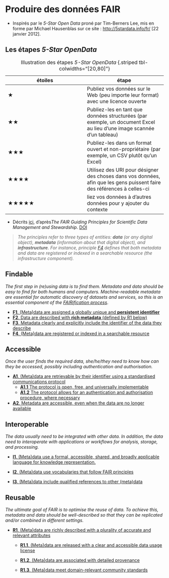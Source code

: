 # Produire des données **FAIR**

-   Inspirés par le *5-Star Open Data* proné par Tim-Berners Lee, mis en forme par Michael Hausenblas sur ce site : <http://5stardata.info/fr/> \[22 janvier 2012\].

::: {.callout-tip collapse="true"}
## Les étapes *5-Star OpenData*

| étoiles | étape                                                                                                                   |
|------------------------------------|------------------------------------|
| ★       | Publiez vos données sur le Web (peu importe leur format) avec une licence ouverte                                       |
| ★★      | Publiez-les en tant que données structurées (par exemple, un document Excel au lieu d’une image scannée d’un tableau)   |
| ★★★     | Publiez-les dans un format ouvert et non-propriétaire (par exemple, un CSV plutôt qu’un Excel)                          |
| ★★★★    | Utilisez des URI pour désigner des choses dans vos données, afin que les gens puissent faire des références à celles-ci |
| ★★★★★   | liez vos données à d’autres données pour y ajouter du contexte                                                          |

: Illustration des étapes *5-Star OpenData* {.striped tbl-colwidths="\[20,80\]"}
:::

-   Décrits [ici](https://www.go-fair.org/fair-principles/), d'après*The FAIR Guiding Principles for Scientific Data Management and Stewardship*. [DOI](https://doi.org/10.1038/sdata.2016.18)

> *The principles refer to three types of entities: **data** (or any digital object), **metadata** (information about that digital object), and **infrastructure**. For instance, principle [F4](https://www.go-fair.org/fair-principles/f4-metadata-registered-indexed-searchable-resource/) defines that both metadata and data are registered or indexed in a searchable resource (the infrastructure component).*

::: panel-tabset
## Findable

*The first step in (re)using data is to find them. Metadata and data should be easy to find for both humans and computers. Machine-readable metadata are essential for automatic discovery of datasets and services, so this is an essential component of the [FAIRification process](https://www.go-fair.org/fair-principles/fairification-process/)*.

-   [**F1**. (Meta)data are assigned a globally unique and **persistent identifier**](https://www.go-fair.org/fair-principles/fair-data-principles-explained/f1-meta-data-assigned-globally-unique-persistent-identifiers/)
-   [**F2**. Data are described with **rich metadata** (defined by R1 below)](https://www.go-fair.org/fair-principles/fair-data-principles-explained/f2-data-described-rich-metadata/)
-   [**F3**. Metadata clearly and explicitly include the identifier of the data they describe](https://www.go-fair.org/fair-principles/f3-metadata-clearly-explicitly-include-identifier-data-describe/)
-   [**F4**. (Meta)data are registered or indexed in a searchable resource](https://www.go-fair.org/fair-principles/f4-metadata-registered-indexed-searchable-resource/)

## Accessible

*Once the user finds the required data, she/he/they need to know how can they be accessed, possibly including authentication and authorisation.*

-   [**A1**. (Meta)data are retrievable by their identifier using a standardised communications protocol](https://www.go-fair.org/fair-principles/542-2/)
    -   [**A1.1** The protocol is open, free, and universally implementable](https://www.go-fair.org/fair-principles/a1-1-protocol-open-free-universally-implementable/)
    -   [**A1.2** The protocol allows for an authentication and authorisation procedure, where necessary](https://www.go-fair.org/fair-principles/a1-2-protocol-allows-authentication-authorisation-required/)
-   [**A2**. Metadata are accessible, even when the data are no longer available](https://www.go-fair.org/fair-principles/a2-metadata-accessible-even-data-no-longer-available/)

## Interoperable

*The data usually need to be integrated with other data. In addition, the data need to interoperate with applications or workflows for analysis, storage, and processing.*

-   [**I1**. (Meta)data use a formal, accessible, shared, and broadly applicable language for knowledge representation.](https://www.go-fair.org/fair-principles/i1-metadata-use-formal-accessible-shared-broadly-applicable-language-knowledge-representation/)

-   [**I2**. (Meta)data use vocabularies that follow FAIR principles](https://www.go-fair.org/fair-principles/i2-metadata-use-vocabularies-follow-fair-principles/)

-   [**I3**. (Meta)data include qualified references to other (meta)data](https://www.go-fair.org/fair-principles/i3-metadata-include-qualified-references-metadata/)

## Reusable

*The ultimate goal of FAIR is to optimise the reuse of data. To achieve this, metadata and data should be well-described so that they can be replicated and/or combined in different settings.*

-   [**R1**. (Meta)data are richly described with a plurality of accurate and relevant attributes](https://www.go-fair.org/fair-principles/r1-metadata-richly-described-plurality-accurate-relevant-attributes/)

    -   [**R1.1**. (Meta)data are released with a clear and accessible data usage license](https://www.go-fair.org/fair-principles/r1-1-metadata-released-clear-accessible-data-usage-license/)

    -   [**R1.2**. (Meta)data are associated with detailed provenance](https://www.go-fair.org/fair-principles/r1-2-metadata-associated-detailed-provenance/)

    -   [**R1.3**. (Meta)data meet domain-relevant community standards](https://www.go-fair.org/fair-principles/r1-3-metadata-meet-domain-relevant-community-standards/)
:::